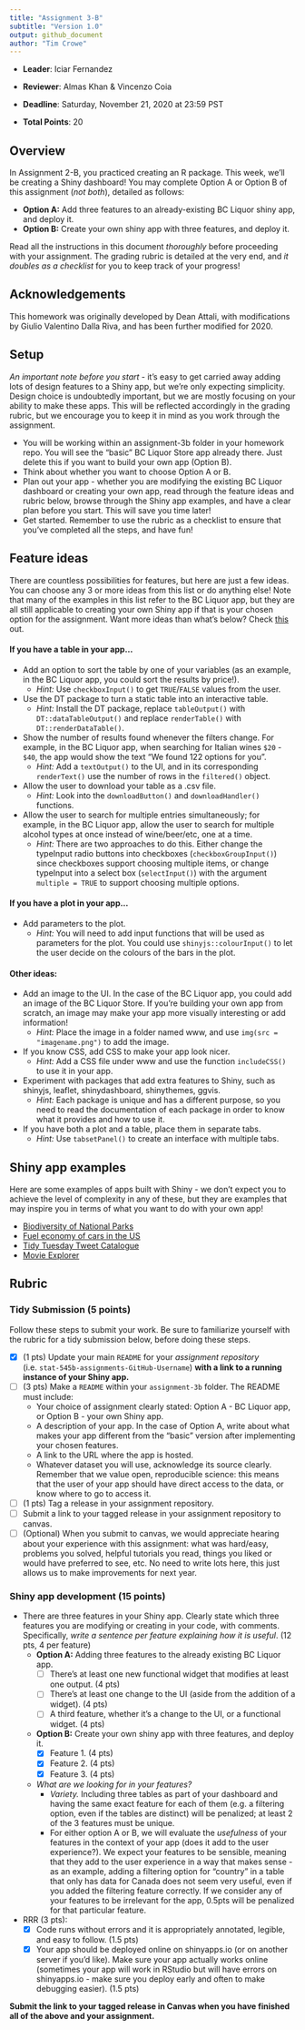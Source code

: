 ```yaml
---
title: "Assignment 3-B"
subtitle: "Version 1.0" 
output: github_document
author: "Tim Crowe"
---
```


+ __Leader__: Iciar Fernandez
+ __Reviewer__: Almas Khan & Vincenzo Coia
+ __Deadline__: Saturday, November 21, 2020 at 23:59 PST

+ __Total Points__: 20 

## Overview

In Assignment 2-B, you practiced creating an R package. This week, we'll be creating a Shiny dashboard! You may complete Option A or Option B of this assignment (*not both*), detailed as follows:

+ **Option A:** Add three features to an already-existing BC Liquor shiny app, and deploy it.
+ **Option B:** Create your own shiny app with three features, and deploy it.

Read all the instructions in this document *thoroughly* before proceeding with your assignment. The grading rubric is detailed at the very end, and *it doubles as a checklist* for you to keep track of your progress!

## Acknowledgements

This homework was originally developed by Dean Attali, with modifications by Giulio Valentino Dalla Riva, and has been further modified for 2020.

## Setup 

*An important note before you start* - it's easy to get carried away adding lots of design features to a Shiny app, but we're only expecting simplicity. Design choice is undoubtedly important, but we are mostly focusing on your ability to make these apps. This will be reflected accordingly in the grading rubric, but we encourage you to keep it in mind as you work through the assignment.

+ You will be working within an assignment-3b folder in your homework repo. You will see the "basic" BC Liquor Store app already there. Just delete this if you want to build your own app (Option B).
+ Think about whether you want to choose Option A or B.
+ Plan out your app - whether you are modifying the existing BC Liquor dashboard or creating your own app, read through the feature ideas and rubric below, browse through the Shiny app examples, and have a clear plan before you start. This will save you time later!
+ Get started. Remember to use the rubric as a checklist to ensure that you've completed all the steps, and have fun!

## Feature ideas 

There are countless possibilities for features, but here are just a few ideas. You can choose any 3 or more ideas from this list or do anything else! Note that many of the examples in this list refer to the BC Liquor app, but they are all still applicable to creating your own Shiny app if that is your chosen option for the assignment. Want more ideas than what's below? Check [this](https://rstudio.github.io/shiny/tutorial/#welcome) out.

#### If you have a table in your app...

+ Add an option to sort the table by one of your variables (as an example, in the BC Liquor app, you could sort the results by price!). 
  + *Hint:* Use `checkboxInput()` to get `TRUE`/`FALSE` values from the user.
  
+ Use the DT package to turn a static table into an interactive table. 
  + *Hint:* Install the DT package, replace `tableOutput()` with `DT::dataTableOutput()` and replace `renderTable()` with `DT::renderDataTable()`.
  
+ Show the number of results found whenever the filters change. For example, in the BC Liquor app, when searching for Italian wines `$20` - `$40`, the app would show the text "We found 122 options for you". 
  + *Hint:* Add a `textOutput()` to the UI, and in its corresponding `renderText()` use the number of rows in the `filtered()` object.
  
+ Allow the user to download your table as a .csv file. 
  + *Hint:* Look into the `downloadButton()` and `downloadHandler()` functions.
  
+ Allow the user to search for multiple entries simultaneously; for example, in the BC Liquor app, allow the user to search for multiple alcohol types at once instead of wine/beer/etc, one at a time. 
  + *Hint:* There are two approaches to do this. Either change the typeInput radio buttons into checkboxes (`checkboxGroupInput()`) since checkboxes support choosing multiple items, or change typeInput into a select box (`selectInput()`) with the argument `multiple = TRUE` to support choosing multiple options.

#### If you have a plot in your app...

+ Add parameters to the plot. 
  + *Hint:* You will need to add input functions that will be used as parameters for the plot. You could use `shinyjs::colourInput()` to let the user decide on the colours of the bars in the plot.

#### Other ideas:

+ Add an image to the UI. In the case of the BC Liquor app, you could add an image of the BC Liquor Store. If you're building your own app from scratch, an image may make your app more visually interesting or add information! 
  + *Hint:* Place the image in a folder named www, and use `img(src = "imagename.png")` to add the image.

+ If you know CSS, add CSS to make your app look nicer. 
  + *Hint:* Add a CSS file under www and use the function `includeCSS()` to use it in your app.

+ Experiment with packages that add extra features to Shiny, such as shinyjs, leaflet, shinydashboard, shinythemes, ggvis. 
  + *Hint:* Each package is unique and has a different purpose, so you need to read the documentation of each package in order to know what it provides and how to use it.

+ If you have both a plot and a table, place them in separate tabs. 
  + *Hint:* Use `tabsetPanel()` to create an interface with multiple tabs.
  
## Shiny app examples

Here are some examples of apps built with Shiny - we don't expect you to achieve the level of complexity in any of these, but they are examples that may inspire you in terms of what you want to do with your own app!

+ [Biodiversity of National Parks](https://abenedetti.shinyapps.io/bioNPS/?_ga=2.2513072.1250661063.1604984182-1784159993.1567907747)
+ [Fuel economy of cars in the US](https://jgassen.shinyapps.io/expand_fuel_economy/?_ga=2.232610335.1250661063.1604984182-1784159993.1567907747)
+ [Tidy Tuesday Tweet Catalogue](https://nsgrantham.shinyapps.io/tidytuesdayrocks/?_ga=2.224403354.1250661063.1604984182-1784159993.1567907747)
+ [Movie Explorer](http://shiny.rstudio-staging.com/gallery/movie-explorer.html)

## Rubric

### Tidy Submission (5 points)

Follow these steps to submit your work. Be sure to familiarize yourself with the rubric for a tidy submission below, before doing these steps.

- [x] (1 pts) Update your main `README` for your _assignment repository_ (i.e. `stat-545b-assignments-GitHub-Username`) **with a link to a running instance of your Shiny app.** 
- [ ] (3 pts) Make a `README` within your `assignment-3b` folder. The README must include:
  - Your choice of assignment clearly stated: Option A - BC Liquor app, or Option B - your own Shiny app.
  - A description of your app. In the case of Option A, write about what makes your app different from the "basic" version after implementing your chosen features.
  - A link to the URL where the app is hosted.
  - Whatever dataset you will use, acknowledge its source clearly. Remember that we value open, reproducible science: this means that the user of your app should have direct access to the data, or know where to go to access it.
- [ ] (1 pts) Tag a release in your assignment repository.
- [ ] Submit a link to your tagged release in your assignment repository to canvas. 
- [ ] (Optional) When you submit to canvas, we would appreciate hearing about your experience with this assignment: what was hard/easy, problems you solved, helpful tutorials you read, things you liked or would have preferred to see, etc. No need to write lots here, this just allows us to make improvements for next year.

### Shiny app development (15 points)

- There are three features in your Shiny app. Clearly state which three features you are modifying or creating in your code, with comments. Specifically, *write a sentence per feature explaining how it is useful*. (12 pts, 4 per feature)
  - **Option A:** Adding three features to the already existing BC Liquor app.
    - [ ] There's at least one new functional widget that modifies at least one output. (4 pts)
    - [ ] There's at least one change to the UI (aside from the addition of a widget). (4 pts)
    - [ ] A third feature, whether it's a change to the UI, or a functional widget. (4 pts)
  - **Option B:** Create your own shiny app with three features, and deploy it.
    - [x] Feature 1. (4 pts)
    - [x] Feature 2. (4 pts)
    - [x] Feature 3. (4 pts)
  - *What are we looking for in your features?*
     + *Variety.* Including three tables as part of your dashboard and having the same exact feature for each of them (e.g. a filtering option, even if the tables are distinct) will be penalized; at least 2 of the 3 features must be unique. 
     + For either option A or B, we will evaluate the *usefulness* of your features in the context of your app (does it add to the user experience?). We expect your features to be sensible, meaning that they add to the user experience in a way that makes sense - as an example, adding a filtering option for "country" in a table that only has data for Canada does not seem very useful, even if you added the filtering feature correctly. If we consider any of your features to be irrelevant for the app, 0.5pts will be penalized for that particular feature.
     
- RRR (3 pts):
  - [x] Code runs without errors and it is appropriately annotated, legible, and easy to follow. (1.5 pts)
  - [x] Your app should be deployed online on shinyapps.io (or on another server if you'd like). Make sure your app actually works online (sometimes your app will work in RStudio but will have errors on shinyapps.io - make sure you deploy early and often to make debugging easier). (1.5 pts) 

**Submit the link to your tagged release in Canvas when you have finished all of the above and your assignment.**



